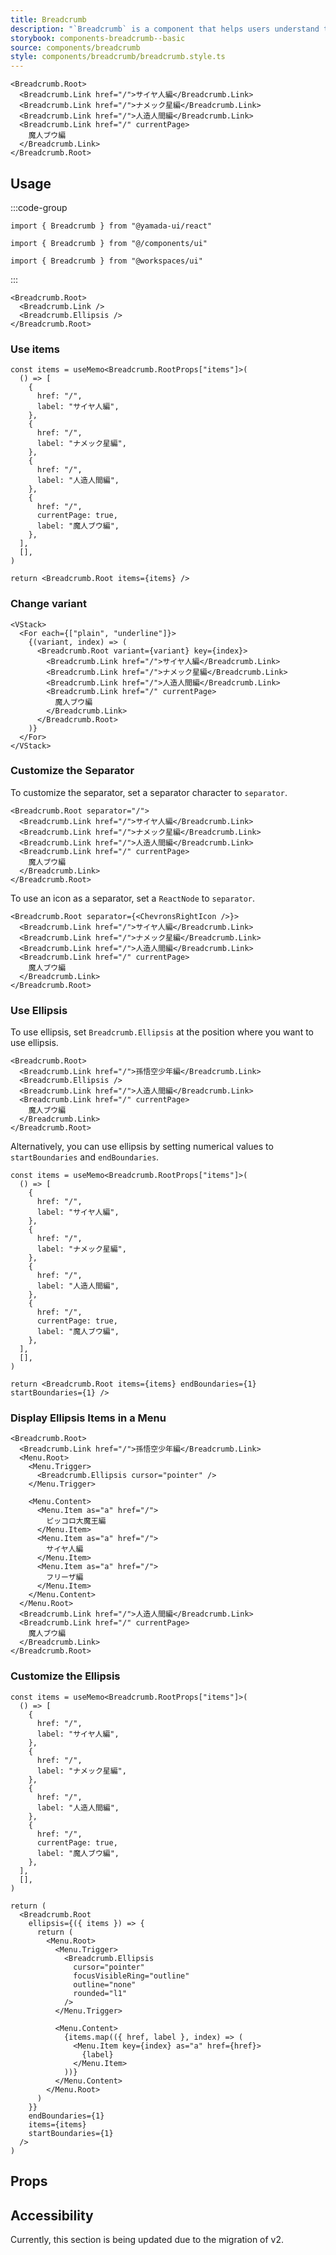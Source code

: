 ```yaml
---
title: Breadcrumb
description: "`Breadcrumb` is a component that helps users understand the hierarchy of a website."
storybook: components-breadcrumb--basic
source: components/breadcrumb
style: components/breadcrumb/breadcrumb.style.ts
---
```


```tsx preview
<Breadcrumb.Root>
  <Breadcrumb.Link href="/">サイヤ人編</Breadcrumb.Link>
  <Breadcrumb.Link href="/">ナメック星編</Breadcrumb.Link>
  <Breadcrumb.Link href="/">人造人間編</Breadcrumb.Link>
  <Breadcrumb.Link href="/" currentPage>
    魔人ブウ編
  </Breadcrumb.Link>
</Breadcrumb.Root>
```

## Usage

:::code-group

```tsx [package]
import { Breadcrumb } from "@yamada-ui/react"
```

```tsx [alias]
import { Breadcrumb } from "@/components/ui"
```

```tsx [monorepo]
import { Breadcrumb } from "@workspaces/ui"
```

:::

```tsx
<Breadcrumb.Root>
  <Breadcrumb.Link />
  <Breadcrumb.Ellipsis />
</Breadcrumb.Root>
```

### Use items

```tsx preview functional
const items = useMemo<Breadcrumb.RootProps["items"]>(
  () => [
    {
      href: "/",
      label: "サイヤ人編",
    },
    {
      href: "/",
      label: "ナメック星編",
    },
    {
      href: "/",
      label: "人造人間編",
    },
    {
      href: "/",
      currentPage: true,
      label: "魔人ブウ編",
    },
  ],
  [],
)

return <Breadcrumb.Root items={items} />
```

### Change variant

```tsx preview
<VStack>
  <For each={["plain", "underline"]}>
    {(variant, index) => (
      <Breadcrumb.Root variant={variant} key={index}>
        <Breadcrumb.Link href="/">サイヤ人編</Breadcrumb.Link>
        <Breadcrumb.Link href="/">ナメック星編</Breadcrumb.Link>
        <Breadcrumb.Link href="/">人造人間編</Breadcrumb.Link>
        <Breadcrumb.Link href="/" currentPage>
          魔人ブウ編
        </Breadcrumb.Link>
      </Breadcrumb.Root>
    )}
  </For>
</VStack>
```

### Customize the Separator

To customize the separator, set a separator character to `separator`.

```tsx preview
<Breadcrumb.Root separator="/">
  <Breadcrumb.Link href="/">サイヤ人編</Breadcrumb.Link>
  <Breadcrumb.Link href="/">ナメック星編</Breadcrumb.Link>
  <Breadcrumb.Link href="/">人造人間編</Breadcrumb.Link>
  <Breadcrumb.Link href="/" currentPage>
    魔人ブウ編
  </Breadcrumb.Link>
</Breadcrumb.Root>
```

To use an icon as a separator, set a `ReactNode` to `separator`.

```tsx preview
<Breadcrumb.Root separator={<ChevronsRightIcon />}>
  <Breadcrumb.Link href="/">サイヤ人編</Breadcrumb.Link>
  <Breadcrumb.Link href="/">ナメック星編</Breadcrumb.Link>
  <Breadcrumb.Link href="/">人造人間編</Breadcrumb.Link>
  <Breadcrumb.Link href="/" currentPage>
    魔人ブウ編
  </Breadcrumb.Link>
</Breadcrumb.Root>
```

### Use Ellipsis

To use ellipsis, set `Breadcrumb.Ellipsis` at the position where you want to use ellipsis.

```tsx preview
<Breadcrumb.Root>
  <Breadcrumb.Link href="/">孫悟空少年編</Breadcrumb.Link>
  <Breadcrumb.Ellipsis />
  <Breadcrumb.Link href="/">人造人間編</Breadcrumb.Link>
  <Breadcrumb.Link href="/" currentPage>
    魔人ブウ編
  </Breadcrumb.Link>
</Breadcrumb.Root>
```

Alternatively, you can use ellipsis by setting numerical values to `startBoundaries` and `endBoundaries`.

```tsx preview functional
const items = useMemo<Breadcrumb.RootProps["items"]>(
  () => [
    {
      href: "/",
      label: "サイヤ人編",
    },
    {
      href: "/",
      label: "ナメック星編",
    },
    {
      href: "/",
      label: "人造人間編",
    },
    {
      href: "/",
      currentPage: true,
      label: "魔人ブウ編",
    },
  ],
  [],
)

return <Breadcrumb.Root items={items} endBoundaries={1} startBoundaries={1} />
```

### Display Ellipsis Items in a Menu

```tsx preview
<Breadcrumb.Root>
  <Breadcrumb.Link href="/">孫悟空少年編</Breadcrumb.Link>
  <Menu.Root>
    <Menu.Trigger>
      <Breadcrumb.Ellipsis cursor="pointer" />
    </Menu.Trigger>

    <Menu.Content>
      <Menu.Item as="a" href="/">
        ピッコロ大魔王編
      </Menu.Item>
      <Menu.Item as="a" href="/">
        サイヤ人編
      </Menu.Item>
      <Menu.Item as="a" href="/">
        フリーザ編
      </Menu.Item>
    </Menu.Content>
  </Menu.Root>
  <Breadcrumb.Link href="/">人造人間編</Breadcrumb.Link>
  <Breadcrumb.Link href="/" currentPage>
    魔人ブウ編
  </Breadcrumb.Link>
</Breadcrumb.Root>
```

### Customize the Ellipsis

```tsx preview functional
const items = useMemo<Breadcrumb.RootProps["items"]>(
  () => [
    {
      href: "/",
      label: "サイヤ人編",
    },
    {
      href: "/",
      label: "ナメック星編",
    },
    {
      href: "/",
      label: "人造人間編",
    },
    {
      href: "/",
      currentPage: true,
      label: "魔人ブウ編",
    },
  ],
  [],
)

return (
  <Breadcrumb.Root
    ellipsis={({ items }) => {
      return (
        <Menu.Root>
          <Menu.Trigger>
            <Breadcrumb.Ellipsis
              cursor="pointer"
              focusVisibleRing="outline"
              outline="none"
              rounded="l1"
            />
          </Menu.Trigger>

          <Menu.Content>
            {items.map(({ href, label }, index) => (
              <Menu.Item key={index} as="a" href={href}>
                {label}
              </Menu.Item>
            ))}
          </Menu.Content>
        </Menu.Root>
      )
    }}
    endBoundaries={1}
    items={items}
    startBoundaries={1}
  />
)
```

## Props

<PropsTable name="breadcrumb" />

## Accessibility

Currently, this section is being updated due to the migration of v2.
